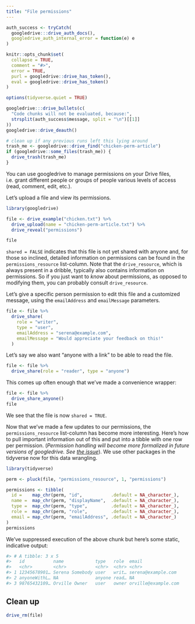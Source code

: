 ```yaml
---
title: "File permissions"
---
```


```r
auth_success <- tryCatch(
  googledrive:::drive_auth_docs(),
  googledrive_auth_internal_error = function(e) e
)

knitr::opts_chunk$set(
  collapse = TRUE,
  comment = "#>",
  error = TRUE,
  purl = googledrive::drive_has_token(),
  eval = googledrive::drive_has_token()
)

options(tidyverse.quiet = TRUE)
```

```r
googledrive:::drive_bullets(c(
  "Code chunks will not be evaluated, because:",
  strsplit(auth_success$message, split = "\n")[[1]]
))
googledrive::drive_deauth()
```

```r
# clean up if any previous runs left this lying around
trash_me <- googledrive::drive_find("chicken-perm-article")
if (googledrive::some_files(trash_me)) {
  drive_trash(trash_me)
}
```

You can use googledrive to manage permissions on your Drive files, i.e. grant different people or groups of people various levels of access (read, comment, edit, etc.).

Let's upload a file and view its permissions.

```r
library(googledrive)

file <- drive_example("chicken.txt") %>%
  drive_upload(name = "chicken-perm-article.txt") %>% 
  drive_reveal("permissions")

file
```

`shared = FALSE` indicates that this file is not yet shared with anyone and, for those so inclined, detailed information on permissions can be found in the `permissions_resource` list-column. Note that the `drive_resource`, which is always present in a dribble, typically also contains information on permissions. So if you just want to *know* about permissions, as opposed to modifying them, you can probably consult `drive_resource`.

Let's give a specific person permission to edit this file and a customized message, using the `emailAddress` and `emailMessage` parameters.

```r
file <- file %>%
  drive_share(
    role = "writer",
    type = "user",
    emailAddress = "serena@example.com",
    emailMessage = "Would appreciate your feedback on this!"
  )
```

Let's say we also want "anyone with a link" to be able to read the file.

```r
file <- file %>%
  drive_share(role = "reader", type = "anyone")
```

This comes up often enough that we've made a convenience wrapper:

```r
file <- file %>%
  drive_share_anyone()
file
```

We see that the file is now `shared = TRUE`.

Now that we've made a few updates to our permissions, the `permissions_resource` list-column has become more interesting. Here's how to pull important information out of this and put into a tibble with one row per permission. (*Permission handling will become more formalized in future versions of googledrive. See [the issue](https://github.com/tidyverse/googledrive/issues/180)*). We use other packages in the tidyverse now for this data wrangling.

```r
library(tidyverse)

perm <- pluck(file, "permissions_resource", 1, "permissions")

permissions <- tibble(
  id =    map_chr(perm, "id",           .default = NA_character_),
  name =  map_chr(perm, "displayName",  .default = NA_character_),
  type =  map_chr(perm, "type",         .default = NA_character_),
  role =  map_chr(perm, "role",         .default = NA_character_),
  email = map_chr(perm, "emailAddress", .default = NA_character_)
)
permissions
```

We've suppressed execution of the above chunk but here's some static, indicative output:

```r
#> # A tibble: 3 x 5
#>   id           name            type   role  email                      
#>   <chr>        <chr>           <chr>  <chr> <chr>                      
#> 1 12345678901… Serena Somebody user   writ… serena@example.com          
#> 2 anyoneWithL… NA              anyone read… NA                         
#> 3 98765432109… Orville Owner   user   owner orville@example.com
```

## Clean up

```r
drive_rm(file)
```
